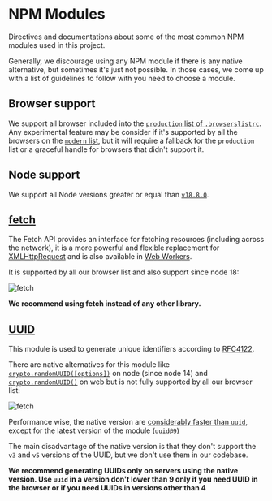 
<Meta title="Guidelines/NPM Modules" />

# NPM Modules

Directives and documentations about some of the most common NPM modules used in this project.

Generally, we discourage using any NPM module if there is any native alternative, but sometimes it's just not possible. In those cases, we come up with a list of guidelines to follow with you need to choose a module.

## Browser support

We support all browser included into the [`production` list of `.browserslistrc`](../../.browserslistrc#L1). Any experimental feature may be consider if it's supported by all the browsers on the [`modern` list](../../.browserslistrc#L18), but it will require a fallback for the `production` list or a graceful handle for browsers that didn't support it.

## Node support

We support all Node versions greater or equal than [`v18.8.0`](../../.nvmrc#L1).

## [fetch](https://developer.mozilla.org/en-US/docs/Web/API/Fetch_API)

The Fetch API provides an interface for fetching resources (including across the network), it is a more powerful and flexible replacement for [XMLHttpRequest](XMLHttpRequest) and is also available in [Web Workers](https://developer.mozilla.org/en-US/docs/Web/API/Web_Workers_API).

It is supported by all our browser list and also support since node 18:

![fetch](./img/caniuse.com__search=fetch.png)

**We recommend using fetch instead of any other library.**

## [UUID](https://www.npmjs.com/package/uuid)

This module is used to generate unique identifiers according to [RFC4122](https://tools.ietf.org/html/rfc4122).

There are native alternatives for this module like [`crypto.randomUUID([options])`](https://nodejs.org/docs/latest-v16.x/api/crypto.html#cryptorandomuuidoptions) on node (since node 14) and [`crypto.randomUUID()`](https://developer.mozilla.org/en-US/docs/Web/API/Crypto/randomUUID) on web but is not fully supported by all our browser list:

![fetch](./img/caniuse.com__search=randomUUID.png)

Performance wise, the native version are [considerably faster than `uuid`](https://github.com/2fd/benchmark-uuid), except for the latest version of the module (`uuid@9`)

The main disadvantage of the native version is that they don't support the `v3` and `v5` versions of the UUID, but we don't use them in our codebase.

**We recommend generating UUIDs only on servers using the native version. Use `uuid` in a version don't lower than 9 only if you need UUID in the browser or if you need UUIDs in versions other than 4**
